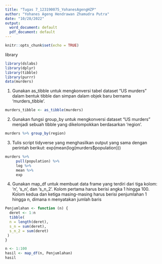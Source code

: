 ```yaml
---
title: "Tugas 7_123190075_YohanesAgengHZP"
author: "Yohanes Ageng Hendrawan Zhamudra Putra"
date: "10/28/2022"
output:
  word_document: default
  pdf_document: default
---
```


```r
knitr::opts_chunk$set(echo = TRUE)
```
library
```r
library(dslabs)
library(dplyr)
library(tibble)
library(purrr)
data(murders)
```


1. Gunakan as_tibble untuk mengkonversi tabel dataset “US murders” dalam bentuk tibble
dan simpan dalam objek baru bernama ‘murders_tibble’. 

```r
murders_tibble <- as_tibble(murders)
```

2. Gunakan fungsi group_by untuk mengkonversi dataset “US murders” menjadi sebuah tibble
yang dikelompokkan berdasarkan ‘region’. 
```r
murders %>% group_by(region)
```

3. Tulis script tidyverse yang menghasilkan output yang sama dengan perintah berikut: 
exp(mean(log(murders$population)))
```r
murders %>% 
     pull(population) %>% 
     log %>%
     mean %>% 
     exp
```
4. Gunakan map_df untuk membuat data frame yang terdiri dari tiga kolom: ‘n’, ‘s_n’, dan 
‘s_n_2’. Kolom pertama harus berisi angka 1 hingga 100. Kolom kedua dan ketiga masing-masing harus berisi penjumlahan 1 hingga n, dimana n menyatakan jumlah baris
```r
Penjumlahan <- function (n) {
  deret <- 1:n
  tibble(
  n = length(deret),
  s_n = sum(deret),
  s_n_2 = sum(deret)
 )
}

n <- 1:100
hasil <- map_df(n, Penjumlahan)
hasil

```
